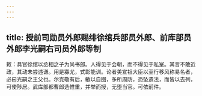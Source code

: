 ```yaml
---
---
---
```

title: 授前司勋员外郎赐绯徐绾兵部员外郎、前库部员外郎李光嗣右司员外郎等制
---



敕：具官徐绾以丞相之子为尚书郎。人得见于会朝，而不得见于私室。其言不敢近政，其动未尝违谦。用是寡尤，式彰能训。论者美宣祖大臣以至行移风称易名者，必曰光嗣之王父也。尔克敬有后，敏以自图，多所周防，恐坠遗法，而皆以去列，可使陟居。武库部都曹郎选惟重，并举而授，无堕当官。可依前件。